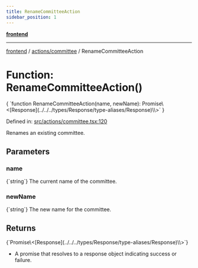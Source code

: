 ```yaml
---
title: RenameCommitteeAction
sidebar_position: 1
---
```



[**frontend**](../../..)

***

[frontend](../../..) / [actions/committee](..) / RenameCommitteeAction

# Function: RenameCommitteeAction()

<CodeBlock language="ts">
{ `function RenameCommitteeAction(name, newName): Promise\<[Response](../../../types/Response/type-aliases/Response)\<void\>\>` }
</CodeBlock>

Defined in: [src/actions/committee.tsx:120](https://github.com/svsticky/CommitteeClash/blob/cf8a63ee123fe6ef8b9cc633622ca8c3bc6fa48a/frontend/src/actions/committee.tsx#L120)

Renames an existing committee.

## Parameters

### name
<CodeBlock language="ts">
{`string`}
</CodeBlock>
The current name of the committee.

### newName
<CodeBlock language="ts">
{`string`}
</CodeBlock>
The new name for the committee.

## Returns
<CodeBlock language="ts">
{`Promise\<[Response](../../../types/Response/type-aliases/Response)\<void\>\>`}
</CodeBlock>

- A promise that resolves to a response object indicating success or failure.
